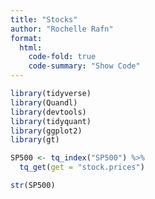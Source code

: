 ```yaml
---
title: "Stocks"
author: "Rochelle Rafn"
format:
  html: 
    code-fold: true
    code-summary: "Show Code"
---
```



```r
library(tidyverse)
library(Quandl)
library(devtools)
library(tidyquant)
library(ggplot2)
library(gt)
```


```r
SP500 <- tq_index("SP500") %>%
  tq_get(get = "stock.prices")

str(SP500)
```


